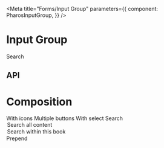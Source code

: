 

<Meta
  title="Forms/Input Group"
  parameters={{
    component: PharosInputGroup,
  }}
/>

# Input Group

<Canvas withToolbar>
  <Story name="Base">
    <div
      style={{
        display: 'grid',
        gridGap: '1rem',
        gridTemplateColumns: 'repeat(1, 524px)',
      }}
    >
      <PharosInputGroup name="my-input-group">
        <span slot="label">Search</span>
        <PharosButton
          name="search-button"
          icon="search"
          variant="subtle"
          label="search"
        ></PharosButton>
      </PharosInputGroup>
    </div>
  </Story>
</Canvas>

## API

<ArgsTable of={PharosInputGroup} />

# Composition

<Canvas withToolbar>
  <Story name="Composition">
    <div
      style={{
        display: 'grid',
        gridGap: '1rem',
        gridTemplateColumns: 'repeat(1, 524px)',
      }}
    >
      <PharosInputGroup name="my-input-group-icon">
        <span slot="label">With icons</span>
        <PharosIcon id="calendar" name="calendar"></PharosIcon>
      </PharosInputGroup>
      <PharosInputGroup name="my-input-group-buttons">
        <span slot="label">Multiple buttons</span>
        <PharosButton
          name="close-button"
          icon="close"
          variant="subtle"
          label="close"
        ></PharosButton>
        <PharosButton
          name="search-button"
          icon="search"
          variant="subtle"
          label="search"
        ></PharosButton>
      </PharosInputGroup>
      <PharosInputGroup name="my-input-group-select">
        <span slot="label">With select</span>
        <PharosInputGroupSelect name="my-group-select" hideLabel>
          <span slot="label">Search</span>
          <option value="">Search all content</option>
          <option value="book">Search within this book</option>
        </PharosInputGroupSelect>
        <PharosButton
          name="search-with-select-button"
          icon="search"
          variant="subtle"
          label="search"
        ></PharosButton>
      </PharosInputGroup>
      <PharosInputGroup name="my-input-group-prepend">
        <PharosButton
          name="book-button"
          slot="prepend"
          icon="book"
          variant="subtle"
          label="book"
        ></PharosButton>
        <span slot="label">Prepend</span>
      </PharosInputGroup>
    </div>
  </Story>
</Canvas>
